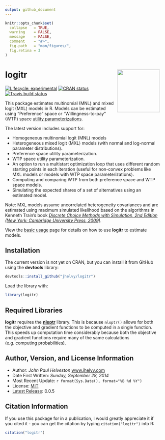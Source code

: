 ```yaml
---
output: github_document
---
```


<!-- README.md is generated from README.Rmd. Please edit that file -->

```r
knitr::opts_chunk$set(
  collapse   = TRUE,
  warning    = FALSE,
  message    = FALSE,
  comment    = "#>",
  fig.path   = "man/figures/",
  fig.retina = 3
)
```

# logitr <a href='https://jhelvy.github.io/logitr/'><img src='man/figures/logitr-hex.png' align="right" height="139" /></a>

<!-- badges: start -->
[![Lifecycle:
experimental](https://img.shields.io/badge/lifecycle-maturing-blue.svg)](https://www.tidyverse.org/lifecycle/#maturing)
[![CRAN
status](https://www.r-pkg.org/badges/version/logitr)](https://CRAN.R-project.org/package=logitr)
[![Travis build status](https://travis-ci.com/jhelvy/logitr.svg?branch=master)](https://travis-ci.com/jhelvy/logitr)
<!-- badges: end -->

This package estimates multinomial (MNL) and mixed logit (MXL) models in R. Models can be estimated using “Preference” space or “Willingness-to-pay” (WTP) space [utility parameterizations](https://jhelvy.github.io/logitr/articles/utility_models.html).

The latest version includes support for:

- Homogeneous multinomial logit (MNL) models
- Heterogeneous mixed logit (MXL) models (with normal and log-normal parameter distributions).
- Preference space utility parameterization.
- WTP space utility parameterization.
- An option to run a multistart optimization loop that uses different random starting points in each iteration (useful for non-convex problems like MXL models or models with WTP space parameterizations).
- Computing and comparing WTP from both preference space and WTP space models.
- Simulating the expected shares of a set of alternatives using an estimated model.

Note: MXL models assume uncorrelated heterogeneity covariances and are estimated using maximum simulated likelihood based on the algorithms in Kenneth Train's book [*Discrete Choice Methods with Simulation, 2nd Edition (New York: Cambridge University Press, 2009)*](https://eml.berkeley.edu/books/choice2.html).

View the [basic usage](https://jhelvy.github.io/logitr/articles/basic_usage.html) page for details on how to use **logitr** to estimate models.

## Installation

The current version is not yet on CRAN, but you can install it from
GitHub using the **devtools** library:

```r
devtools::install_github("jhelvy/logitr")
```

Load the library with:

```r
library(logitr)
```

## Required Libraries

**logitr** requires the [**nloptr**](https://cran.r-project.org/package=nloptr) library. This is because `nloptr()` allows for both the objective and gradient functions to be computed in a single function. This speeds up computation time considerably because both the objective and gradient functions require many of the same calculations (e.g. computing probabilities).

## Author, Version, and License Information

- Author: *John Paul Helveston* [www.jhelvy.com](http://www.jhelvy.com/)
- Date First Written: *Sunday, September 28, 2014*
- Most Recent Update: `r format(Sys.Date(), format="%B %d %Y")`
- License: [MIT](https://github.com/jhelvy/logitr/blob/master/LICENSE.md)
- [Latest Release](https://github.com/jhelvy/logitr/releases/latest): 0.0.5

## Citation Information

If you use this package for in a publication, I would greatly appreciate it if you cited it - you can get the citation by typing `citation("logitr")` into R:

```r
citation("logitr")
```
